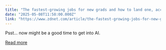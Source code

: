 ```yaml
---
title: "The fastest-growing jobs for new grads and how to land one, according to LinkedIn"
date: "2025-05-08T11:58:00.000Z"
link: "https://www.zdnet.com/article/the-fastest-growing-jobs-for-new-grads-and-how-to-land-one-according-to-linkedin/"
---
```


Psst... now might be a good time to get into AI.

[Read more](https://www.zdnet.com/article/the-fastest-growing-jobs-for-new-grads-and-how-to-land-one-according-to-linkedin/)
